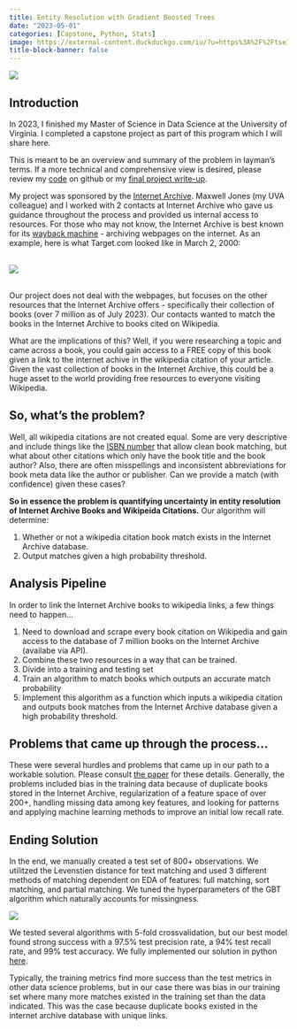 ```yaml
---
title: Entity Resolution with Gradient Boosted Trees
date: "2023-05-01"
categories: [Capstone, Python, Stats]
image: https://external-content.duckduckgo.com/iu/?u=https%3A%2F%2Ftse1.mm.bing.net%2Fth%3Fid%3DOIP.UYD4bfYlvuLEuKeKZQfaHAHaFh%26pid%3DApi&f=1&ipt=c80bcabadba4b27deff8fbbfa997ac70a9d22b0dc0d7717f116587ec7c0424c9&ipo=images
title-block-banner: false
---
```


![](https://external-content.duckduckgo.com/iu/?u=https%3A%2F%2Fwww.kindpng.com%2Fpicc%2Fm%2F379-3795218_internet-archive-internet-archive-logo-hd-png-download.png&f=1&nofb=1&ipt=acd73fc9159f640d3781109efd52875190ccfa30cf30ad35219d42600124216c&ipo=images){fig-align="center"}

## Introduction

In 2023, I finished my Master of Science in Data Science at the University of Virginia. I completed a capstone project as part of this program which I will share here. 

:::{.callout-tip}
This is meant to be an overview and summary of the problem in layman's terms. If a more technical and comprehensive view is desired, please review my [code](https://github.com/acbass49/wiki2ia) on github or my [final project write-up](/projects/internet_archive/Final_Writeup.pdf).
:::

My project was sponsored by the [Internet Archive](https://archive.org/). Maxwell Jones (my UVA colleague) and I worked with 2 contacts at Internet Archive who gave us guidance throughout the process and provided us internal access to resources. For those who may not know, the Internet Archive is best known for its [wayback machine](https://archive.org/web/) - archiving webpages on the internet. As an example, here is what Target.com looked like in March 2, 2000:

<br/>
![](/about_files/capstone1.png)   
<br/>

Our project does not deal with the webpages, but focuses on the other resources that the Internet Archive offers - specifically their collection of books (over 7 million as of July 2023). Our contacts wanted to match the books in the Internet Archive to books cited on Wikipedia.

What are the implications of this? Well, if you were researching a topic and came across a book, you could gain access to a FREE copy of this book given a link to the internet achive in the wikipedia citation of your article. Given the vast collection of books in the Internet Archive, this could be a huge asset to the world providing free resources to everyone visiting Wikipedia.

## So, what's the problem?

Well, all wikipedia citations are not created equal. Some are very descriptive and include things like the [ISBN number](https://en.wikipedia.org/wiki/ISBN) that allow clean book matching, but what about other citations which only have the book title and the book author? Also, there are often misspellings and inconsistent abbreviations for book meta data like the author or publisher. Can we provide a match (with confidence) given these cases?

**So in essence the problem is quantifying uncertainty in entity resolution of Internet Archive Books and Wikipeida Citations.** Our algorithm will determine:

1. Whether or not a wikipedia citation book match exists in the Internet Archive database.
2. Output matches given a high probability threshold.

## Analysis Pipeline

In order to link the Internet Archive books to wikipedia links, a few things need to happen...

1. Need to download and scrape every book citation on Wikipedia and gain access to the database of 7 million books on the Internet Archive (availabe via API).
2. Combine these two resources in a way that can be trained.
3. Divide into a training and testing set
4. Train an algorithm to match books which outputs an accurate match probability
5. Implement this algorithm as a function which inputs a wikipedia citation and outputs book matches from the Internet Archive database given a high probability threshold.

## Problems that came up through the process...

These were several hurdles and problems that came up in our path to a workable solution. Please consult [the paper](/projects/internet_archive/Final_Writeup.pdf) for these details. Generally, the problems included bias in the training data because of duplicate books stored in the Internet Archive, regularization of a feature space of over 200+, handling missing data among key features, and looking for patterns and applying machine learning methods to improve an initial low recall rate.

## Ending Solution

In the end, we manually created a test set of 800+ observations. We utilitzed the Levenstien distance for text matching and used 3 different methods of matching dependent on EDA of features: full matching, sort matching, and partial matching. We tuned the hyperparameters of the GBT algorithm which naturally accounts for missingness.

![](/about_files/capstone2.png)

We tested several algorithms with 5-fold crossvalidation, but our best model found strong success with a 97.5% test precision rate, a 94% test recall rate, and 99% test accuracy. We fully implemented our solution in python [here](https://github.com/acbass49/wiki2ia).

:::{.callout-note}
Typically, the training metrics find more success than the test metrics in other data science problems, but in our case there was bias in our training set where many more matches existed in the training set than the data indicated. This was the case because duplicate books existed in the internet archive database with unique links.
:::
